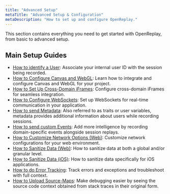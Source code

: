 ```yaml
---
title: "Advanced Setup"
metaTitle: "Advanced Setup & Configuration"
metaDescription: "How to set up and configure OpenReplay."
---
```


This section contains everything you need to get started with OpenReplay, from basic to advanced setup.

## Main Setup Guides
- [How to identify a User](/installation/identify-user): Associate your internal user ID with the session being recorded.
- [How to Configure Canvas and WebGL](/installation/canvas): Learn how to integrate and configure Canvas and WebGL for your project.
- [How to Set Up Cross-Domain iFrames](/installation/crossdomain-iframe): Configure cross-domain iFrames for seamless integration.
- [How to Configure WebSockets](/installation/websockets): Set up WebSockets for real-time communication in your application.
- [How to send Metadata](/installation/metadata): Also referred to as traits or user variables, metadata provides additional information about users while recording sessions.
- [How to send custom Events](/installation/custom-events): Add more intelligence by recording domain-specific events alongside session replays.
- [How to Customize Network Options (Web)](/installation/network-options): Customize network configurations for your web environment.
- [How to Sanitize Data (Web)](/installation/sanitize-data): How to sanitize data at both a global and/or granular level.
- [How to Sanitize Data (iOS)](/installation/sanitize-data-ios): How to sanitize data specifically for iOS applications.
- [How to do Error Tracking](/installation/error-reporting): Track errors and exceptions and troubleshoot with full context.
- [How to Upload Source-Maps](/installation/upload-sourcemaps): Make debugging easier by seeing the source code context obtained from stack traces in their original form.
